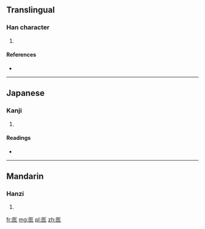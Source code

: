 ==Translingual==

===Han character===
{{Han char|rn=22|rad=匚|as=04|sn=6|four=7171<sub>2</sub>|canj=尸心竹竹 (SPHH)|ids=⿷[[匚]][[勿]]}}

# {{defn|Han|sort=匚04}}

====References====
* {{Han ref|kx=0153.250|dkj=02608|dj=0345.130|hdz=10084.050|uh=5322|ud=21282|bh=C9C1|bd=51649}}

----

==Japanese==

===Kanji===
{{ja-kanji|grade=|rs=匚04}}

# {{defn|lang=ja|sort=匚04}}

====Readings====
* {{ja-readings|on=[[こつ]] (kotsu), [[こち]] (kochi)|kun=}}

----

==Mandarin==

===Hanzi===
{{cmn-hanzi|pin=[[hū]] ([[hu1]])|wg=hu<sup>1</sup>}}

# {{defn|lang=cmn|sort=匚04}}

[[fr:匢]]
[[mg:匢]]
[[pl:匢]]
[[zh:匢]]
